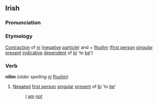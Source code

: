 ==Irish==
===Pronunciation===
{{IPA|[n&#690;iːl&#690;əm&#690;]}}
===Etymology===
[[Contraction]] of [[ní]] ([[negative]] [[particle]]) and + [[fuilim|fhuilim]] ([[first person]] [[singular]] [[present]] [[indicative]] [[dependent]] of [[bí]] 'to [[be]]')

===Verb===
'''nílim''' (''older spelling'' [[ní]] [[fuilim|fhuilim]])
#[[Negate]]d [[first person]] [[singular]] [[present]] of [[bí]] 'to [[be]]'
#:[[I]] [[am]] [[not]]